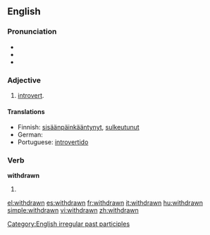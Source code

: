 ==English==

===Pronunciation===
* {{IPA|/'wɪθdɻɑʊn/}}
* {{audio|en-us-withdrawn.ogg|Audio (US)}}
* {{rhymes|ɔːn}}

===Adjective===
{{en-adj}}

# [[introvert]].

====Translations====
* Finnish: [[sisäänpäinkääntynyt]], [[sulkeutunut]]
* German: {{t+|de|verschlossen}}
* Portuguese: [[introvertido]]

===Verb===
'''withdrawn'''

# {{past participle of|[[withdraw]]}}

[[Category:English irregular past participles]]

[[el:withdrawn]]
[[es:withdrawn]]
[[fr:withdrawn]]
[[it:withdrawn]]
[[hu:withdrawn]]
[[simple:withdrawn]]
[[vi:withdrawn]]
[[zh:withdrawn]]